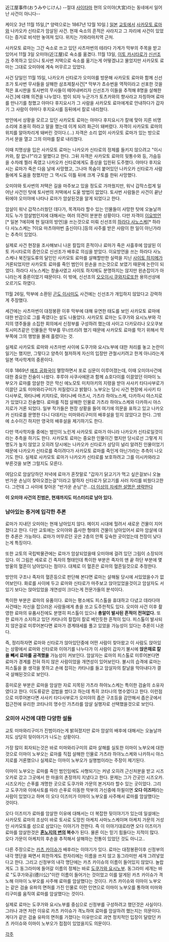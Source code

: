 近江屋事件(おうみやじけん)
--절대 [[사이타마]] 현의 오미야(大宮)라는 동네에서 일어난 사건이 아니다--

케이오 3년 11월 15일,[* 양력으로는 1867년 12월 10일.] [[일본]] [[교토]]에서 [[사카모토 료마]]와 나카오카 신타로가 암살된 사건. 현재 숙소의 흔적은 사라지고 그 자리에 사건이 있었다는 증거로 비석만 놓여져 있다. 위치는 가와라마치역 근처.

사카모토 료마는 그간 숙소로 쓰고 있던 사츠마번의 테라다 가게가 막부의 주목을 받고 있어서 11월 3일 오미야(近江屋)로 숙소를 옮겼다. 11월 13일, [[이토 카시타로]]가 [[신선조]]가 주목하고 있으니 토사번 저택으로 숙소를 옮기는게 어떻겠냐고 물었지만 사카모토 료마는 그대로 오미야에 계속 머무르고 있었다.

사건 당일인 11월 15일, 나카오카 신타로가 오미야를 방문해 사카모토 료마와 함께 신선조가 토사번 무사들을 살해한 삼조제찰사건[* 막부가 쵸슈번을 역적이라고 선포한 것을 적은 표시판을 토사번의 무사들이 떼어내버리자 신선조가 이들을 추적해 8명을 살해한 사건.]에 대해 의견을 나누었다. 밤이 되자 누군가가 토츠카와의 향사라고 자칭하며 료마를 만나기를 청했고 야마다 후지요시가 그 사람을 사카모토 료마에게로 안내하다가 갑자기 그 사람이 야마다 후지요시를 등뒤에서 칼로 내리쳤다.

방안에서 상황을 모르고 있던 사카모토 료마는 야마다 후지요시가 칼에 맞아 지른 비명소리에 조용히 하라고 말을 했는데 이게 되려 화근이 돼버렸다. 자객이 사카모토 료마의 위치를 알아차리게 돼버린 것이다.(...) 자객은 소리 없이 사카모토 료마가 있는 방으로 가서 문을 열고 그의 이마를 칼로 내리쳤다.

이때 치명상을 입은 사카모토 료마는 나카오카 신타로의 정체를 들키지 않으려고 "이시카와, 칼 없나?"라고 말했다고 한다. 그뒤 자객은 사카모토 료마의 뒷통수와 등, 가슴등을 수차례 찔러 죽였고 나카오카 신타로에게도 중상을 입힌뒤 도주했다. 야마다 후지요시는 료마가 죽은 다음 날에 사망했고, 그나마 목숨이 붙어있던 나카오카 신타로가 사람들에게 도움을 청했지만 그 역시도 이틀 뒤에 크게 구토를 한뒤 사망했다.

오미야와 토사번의 저택은 길을 마주보고 있을 정도로 가까웠지만, 워낙 갑작스럽게 일어난 사건인 탓에 토사번의 저택에서 도울 방법이 없었다. 토사번 사람들은 사건이 끝난 뒤에야 오미야에 나타나 료마가 암살된것을 알게 되었다고 한다.

암살이 워낙 갑작스러웠던 데다가, 목격자라 할수 있는 인물들이 사망한 탓에 오늘날까지도 누가 암살범인지에 대해서는 여러 의견이 분분한 상황이다. 다만 자객이 [[이요]]방언[* 일본 ?에히메 현 일대의 방언]을 쓰는것으로 미뤄 신선조의 [[하라다 사노스케]][* 하라다 사노스케는 ?이요 마츠야마번 출신이다.]등의 사주를 받은 사람이 한 일이 아닌가라는 추측이 있었다. 

실제로 사건 현장을 조사해보니 나온 칼집의 흔적이나 료마가 죽은 사흘후에 암살된 이토 카시타로의 증언으로 신선조가 배후로 의심을 받았다. 이요방언을 쓰는 하라다 사노스케나 북진일도류의 달인인 사카모토 료마를 살해할만한 실력을 지닌 [[사이토 하지메]]가 거론되었지만 사카모토 료마를 죽인 범인이 왼손을 쓰는것으로 보였기 때문에 논란이 되었다. 하라다 사노스케는 창술사였고 사이토 하지메도 분명하지는 않지만 왼손잡이가 아니라는게 중론이었기 때문이다. 이 밖에, 신선조의  [[오오이시 쿠와지로]]또한 용의선상에 오르기도 하였다.

11월 26일, 막부에 소환된 [[곤도 이사미]]도 사건에는 신선조가 개입하지 않았다고 강력하게 주장했다.

세간에는 사츠마번이 대정봉환 이후 막부에 대해 유연한 태도를 보인 사카모토 료마에 대한 반감으로 그를 죽였다는 설도 나돌았다. 사카모토 료마는 도쿠가와 요시노부와 각지의 영주들을 소집한 회의에서 신정부를 구성하려 했는데 사이고 다카모리나 오오쿠보 토시미츠같은 인물들은 막부를 무너뜨리려 했기 때문에 사카모토 료마를 막기 위해서 막부쪽에 그의 행방을 몰래 흘렸다는 것. 

실제로 사카모토 료마와 사츠마번 사이에 도쿠가와 요시노부에 대한 처리를 놓고 논란이 일기는 했지만, 그렇다고 양측이 철저하게 자신의 입장만 관철시키려고 한게 아니라는게 일본 역사학계의 중론이다.

이후 1869년 [[에조 공화국]]이 멸망하면서 포로 심문이 이루어졌는데, 이때 오미야사건에 대한 중요한 진술이 나왔다. 후루야 사쿠사에몬과 함께 쇼호다이를 이끌었던 이마이 노부오가 료마를 암살한 것은 막신 에노모토 미치아키의 지령을 받아 사사키 타다사부로가 이끌던 교토 미마와리구미가 저질렀다고 밝혔다. 노부오는 당시 사건 현장에 사사키 타다사부로, 와타나베 키치타로, 와타나베 아츠시, 가츠라 하야노스케, 다카하시 야스지로가 있었다고 진술했다. 료마를 직접 살해한 인물로 가츠라 하야노스케와 다카하시 야스지로가 거론 되었다. 일부 작가들은 현장 상황을 들어 여기에 의문을 표하고 있고 나카오카 신타로를 문명한 다니 다데키는 미마와리구미의 배후설을 믿지 않았다고 한다. 그밖에 소수이긴 하지만 영국의 배후설을 제기하기도 한다.

다만 역사학자들 중에는 범인이 노린게 사카모토 료마가 아니라 나카오카 신타로일것이라는 추측을 하기도 한다. 사카모토 료마는 중요한 인물이긴 했지만 당시로선 그렇게 지명도가 높지 않았고 오히려 당시에는 나카오카 신타로가 상당히 널리 알려진 인물이었기 때문에 나카오카 신타로를 죽이려다가 사카모토 료마를 죽인게 아닌가라는 추측이 나오기도 한다. 실제로 사카모토 료마가 나카오카 신타로를 보호하려고 그를 이시카와라고 부른것을 보면 그럴지도 모른다.

여담으로 암살당하던 저녁에 료마가 혼잣말로 "갑자기 닭고기가 먹고 싶은걸보니 오늘 반가운 손님이 찾아오겠는걸"이라고 말하자 신타로가 닭고기를 사러 자리를 비웠다고한다.
그런데 그 사이에 찾아온 "반가운 손님"은...[[더 이상의 자세한 설명은 생략한다]]

'''이 오미야 사건의 진범은, 현재까지도 미스터리로 남아 있다.'''

=== 남아있는 증거에 입각한 추론 ===
료마가 지내던 오미야는 현재 남아있지 않다. 메이지 시대에 헐려서 새로운 건물이 지어졌다고 한다. 다만 교토에는 오미야와 흡사한 형태의 건물이 남아있어서 료마 암살에 대한 추론은 가능하다. 료마가 머무르던 곳은 2층의 안쪽 깊숙한 곳이었는데 천장이 낮다는게 특징이다.

또한 교토의 국립박물관에는 료마가 암살되었을때 오미야에 걸려 있던 그림이 소장되어있다. 이 그림은 세로로 긴 족자의 형태인데 특이한 부분은 족자의 맨 끝 하단 부분에 몇방울의 혈흔이 남아있다는 점이다. 대체로 이 혈흔은 료마의 혈흔일것으로 추정한다.

방안의 구조나 족자의 혈흔등으로 판단해 본다면 료마는 살해될 당시에 서있었을수가 없어보인다. 화로를 사이에 두고 료마와 신타로가 마주보고 앉아있었을것이고 암살자도 서있기 보다는 앉아있었을 개연성이 크다는게 전문가들의 분석이다.

특이한 부분은 료마의 유품이다. 료마는 평소에도 피스톨을 휴대하고 다녔고 데라다야 사건때는 자신을 잡으러온 사람들에게 총을 쏘고 도주한적도 있다. 오미야 사건 이후 촬영한 료마의 유품사진에도 분명히 피스톨이 있으나 '''총알이 발사된 흔적이 전혀없다.''' 또한 료마가 소지하고 있던 카타나의 칼집이 칼로 베인듯한 흔적이 있다. 피스톨이 발사되지 않은걸로 미루어본다면 료마가 경계태세를 풀고 있었을 가능성이 있다는 추론이 나온다. 

즉, 정리하자면 료마와 신타로가 앉아있던중에 어떤 사람이 찾아왔고 이 사람도 앉아있는 상황에서 료마와 신타로와 이야기를 나누다가 이 사람이 갑자기 불시에 '''앉은채로 칼을 빼서 료마를 공격했을''' 가능성이 커보인다. 암살자는 료마의 피스톨로 미루어본다면 료마가 경계를 전혀 하지 않은 사람이었을 개연성이 있어보인다. 불시의 습격에 료마는 피스톨을 쏠 생각을 못하고 손에 잡히는 카타나를 들고 암살자의 칼날을 막아내다가 결국 살해된것으로 보인다.

흥미로운 부분은 료마을 암살한 자로 지목된 가츠라 하야노스케는 특이한 검술의 소유자였다고 한다. 이도류같은 검법을 썼다고 하는데 특히 코타나의 명수였다고 한다. 이런점으로 미루어본다면 사사키 타다사부로가 오미야의 좁은 구조등을 감안해서 좁은곳에서 접근전에 유리한 코타나의 명수인 가츠라를 암살 실행자로 선택했을것으로 보인다.

=== 오미야 사건에 대한 다양한 설들 ===
교토 미마와리구미가 진범이라는게 밝혀졌지만 료마 암살의 배후에 대해서는 오늘날까지도 상당히 뒷이야기가 나도는 상황이다. 

가장 많이 회자되는것은 바로 미마와리구미의 료마 살해를 실토한 이마이 노부오에 대한것으로 이마이 노부오는 료마를 직접 살해한 인물로 가츠라 하야노스케와 나카하시 야스지로를 거론했으나 실제로는 이마이 노부오가 실행범이라는 주장이 제기된다. 

이마이 노부오는 료마를 죽인 범인임에도 사형되기는 커녕 오히려 근신처분을 받고 시즈오카로 갔고 그곳에서 한 마을의 촌장까지 지냈다고 한다. 문제는 그가 간곳인 시즈오카. 시즈오카는 슨푸를 개명한 곳으로 도쿠가와 가문의 본거지라 할수 있는 곳이었다. 그리고 도쿠가와 이에사토를 따라 슨푸로 이동한 막부의 가신중에 하필이면 '''오다 이즈미'''라는 사람이 있었다고 하며 이 오다 이즈미가 이마이 노부오를 사주해서 료마를 암살했다는 것이다.

오다 이즈미가 료마를 암살한 이유에 대해서는 더 복잡한 뒷이야기가 있는데 일설에는 사카모토 료마의 조상이 바로 토사로 도망친 아케치 사마노스케이며 아케치 가문의 거성인 사카모토를 성으로 삼았다는 이야기가 전한다. 즉 이 이야기대로라면 오다 이즈미가 료마를 암살한것은 '''[[혼노지의 변]]의 복수'''가 된다. 물론 이는 믿기 힘들다는 지적이 많다. 오다 가문이 아케치의 후손을 추적해서 살해하는 전통이 있었던 것도 아니고.. 

다른 주장으로는 [[카츠 카이슈]]가 배후라는 이야기가 있다. 료마는 대정봉환이후 신정부의 내각 명단을 짜면서 희한하게도 한자리에는 이름을 쓰지 않고 동그라미만 세개 그려넣었다고 한다. 그리고 신정부의 내각 명단에는 카츠 카이슈의 이름이 들어있지 않았다. 놀랍게도 그 동그라미에 들어갈 이름의 정체는 바로 [[도쿠가와 요시노부]]. 동그라미 세개는 바로 "도쿠가와공(德川公)"이란 이름이 들어가는 것이었고 이를 알게된 카츠 카이슈가 격노해 이마이 노부오를 사주해 료마를 암살했다는 것이다. 카츠 카이슈와 이마이 노부오는 같은 검술 유파의 면허를 가진 인물로 이런 인연으로 이마이 노부오를 통하여 미마와리구미를 움직여 료마를 암살했다는 것이다.

실제로 료마는 도쿠가와 요시노부를 중심으로 신정부를 구성하려고 했던것은 사실이다. 그러나 과연 저런 이유로 카츠 카이슈가 격노하여 료마를 암살하려 했는지는 의문이다. 게다가 같은 검술 유파의 면허를 가졌다는 이유만으로 과연 정치적인 입장이 달랐던 카츠 카이슈와 이마이 노부오가 접점이 있었을지도 의문이다.

[[각주]]
